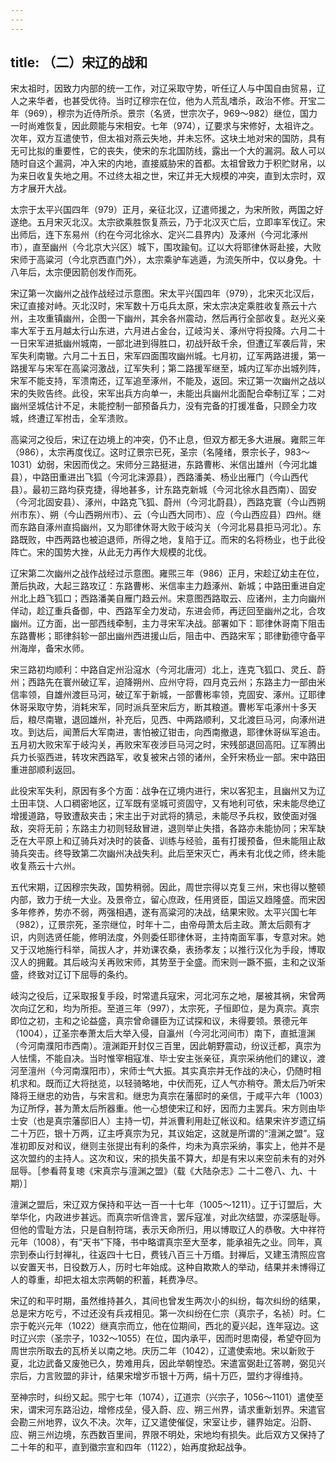 ```yaml
---
---
---
```

title: （二）宋辽的战和
---



宋太祖时，因致力内部的统一工作，对辽采取守势，听任辽人与中国自由贸易，辽人之来华者，也甚受优待。当时辽穆宗在位，他为人荒乱嗜杀，政治不修。开宝二年（969），穆宗为近侍所杀。景宗（名贤，世宗次子，969～982）继位，国力一时尚难恢复，因此颇能与宋相安。七年（974），辽要求与宋修好，太祖许之。次年，双方互遣使节，但太祖对燕云失地，并未忘怀。这块土地对宋的国防，具有无可比拟的重要性，它的丧失，使宋的东北国防线，露出一个大的漏洞。敌人可以随时自这个漏洞，冲入宋的内地，直接威胁宋的首都。太祖曾致力于积贮财帛，以为来日收复失地之用。不过终太祖之世，宋辽并无大规模的冲突，直到太宗时，双方才展开大战。

太宗于太平兴国四年（979）正月，亲征北汉，辽遣师援之，为宋所败，两国之好遂绝。五月宋灭北汉。太宗欲乘胜恢复燕云，乃于北汉灭亡后，立即率军伐辽。宋出师后，连下东易州（约在今河北徐水、定兴二县界内）及涿州（今河北涿州市），直至幽州（今北京大兴区）城下，围攻踰旬。辽以大将耶律休哥赴接，大败宋师于高粱河（今北京西直门外），太宗乘驴车逃遁，为流矢所中，仅以身免。十八年后，太宗便因箭创发作而死。

宋辽第一次幽州之战作战经过示意图。宋太平兴国四年（979），北宋灭北汉后，宋辽直接对峙。灭北汉时，宋军数十万屯兵太原，宋太宗决定乘胜收复燕云十六州，主攻重镇幽州，企图一下幽州，其余各州震动，然后再行全部收复。赵光义亲率大军于五月越太行山东进，六月进占金台，辽岐沟关、涿州守将投降。六月二十一日宋军进抵幽州城南，一部北进到得胜口，初战歼敌千余，但遭辽军袭后背，宋军失利南辙。六月二十五日，宋军四面围攻幽州城。七月初，辽军两路进援，第一路援军与宋军在高粱河激战，辽军失利；第二路援军继至，城内辽军亦出城列阵，宋军不能支持，军溃南还，辽军追至涿州，不能及，返回。宋辽第一次幽州之战以宋的失败告终。此役，宋军出兵方向单一，未能出兵幽州北面配合牵制辽军；二对幽州坚城估计不足，未能控制一部预备兵力，没有完备的打援准备，只顾全力攻城，终遭辽军拊击，全军溃败。

高粱河之役后，宋辽在边境上的冲突，仍不止息，但双方都无多大进展。雍熙三年（986），太宗再度伐辽。这时辽景宗已死，圣宗（名隆绪，景宗长子，983～1031）幼弱，宋因而伐之。宋师分三路挺进，东路曹彬、米信出雄州（今河北雄县），中路田重进出飞狐（今河北涞源县），西路潘美、杨业出雁门（今山西代县）。最初三路均获克捷，得地甚多，计东路克新城（今河北徐水县西南）、固安（今河北固安县）、涿州，中路克飞狐、蔚州（今河北蔚县），西路克寰（今山西朔州市东）、朔（今山西朔州市）、云（今山西大同市）、应（今山西应县）四州。继而东路自涿州直捣幽州，又为耶律休哥大败于岐沟关（今河北易县拒马河北）。东路既败，中西两路也被迫退师，所得之地，复陷于辽。而宋的名将杨业，也于此役阵亡。宋的国势大挫，从此无力再作大规模的北伐。

辽宋第二次幽州之战作战经过示意图。雍煕三年（986）正月，宋趁辽幼主在位，萧后执政，大起三路攻辽：东路曹彬、米信率主力趋涿州、新城；中路田重进自定州北上趋飞狐口；西路潘美自雁门趋云州。宋意图西路取云、应诸州，主力向幽州佯动，趁辽重兵备御，中、西路军全力发动，东进会师，再迂回至幽州之北，合攻幽州。辽方面，出一部西线牵制，主力寻宋军决战。部署如下：耶律休哥南下阻击东路曹彬；耶律斜轸一部出幽州西进援山后，阻击中、西路宋军；耶律勤德守备平州海岸，备宋水师。

宋三路初均顺利：中路自定州沿滱水（今河北唐河）北上，连克飞狐口、灵丘、蔚州；西路先在寰州破辽军，迫降朔州、应州守将，四月克云州；东路主力一部由米信率领，自雄州渡巨马河，破辽军于新城，一部曹彬率领，克固安、涿州。辽耶律休哥采取守势，消耗宋军，同时派兵至宋后方，断其粮道。曹彬军屯涿州十多天后，粮尽南辙，退回雄州，补充后，见西、中两路顺利，又北渡巨马河，向涿州进攻。到达后，闻萧后大军南进，害怕被辽钳击，向西南撤退，耶律休哥纵军追击。五月初大败宋军于岐沟关，再败宋军夜涉巨马河之时，宋残部退回高阳。辽军腾出兵力长驱西进，转攻宋西路军，收复被宋占领的诸州，全歼宋杨业一部。宋中路田重进部顺利返回。

此役宋军失利，原因有多个方面：战争在辽境内进行，宋以客犯主，且幽州又为辽土田丰饶、人口稠密地区，辽军既有坚城可资固守，又有地利可依，宋未能尽绝辽增援道路，导致遭敌夹击；宋主出于对武将的猜忌，未能尽予兵权，致使面对强敌，突将无前；东路主力初则轻敌冒进，退则举止失措，各路亦未能协同；宋军缺乏在大平原上和辽骑兵对决时的装备、训练与经验，虽有打援预备，但未能阻止敌骑兵突击。终导致第二次幽州决战失利。此后至宋灭亡，再未有北伐之师，终未能收复燕云十六州。

五代宋期，辽因穆宗失政，国势稍弱。因此，周世宗得以克复三州，宋也得以整顿内部，致力于统一大业。及景帝立，留心庶政，任用贤臣，国运又趋隆盛。而宋因多年修养，势亦不弱，两强相遇，遂有高粱河的决战，结果宋败。太平兴国七年（982），辽景宗死，圣宗继位，时年十二，由帝母萧太后主政。萧太后颇有才识，内则选贤任能，修明法度，外则委任耶律休哥，主持南面军事，专意对宋。她又于汉地施行科举，简拔人才，并劝课农桑，表扬孝友；以推行汉化为手段，博取汉人的拥戴。其后岐沟关再败宋师，其势至于全盛。而宋则一蹶不振，主和之议渐盛，终致对辽订下屈辱的条约。

岐沟之役后，辽采取报复手段，时常遣兵寇宋，河北河东之地，屡被其祸，宋曾两次向辽乞和，均为所拒。至道三年（997），太宗死，子恒即位，是为真宗。真宗即位之初，主和之论益盛，真宗曾命疆臣为辽试探和议，未得要领。景德元年（1004），辽圣宗奉萧太后大举入侵，自瀛州（今河北河间市）南下，直抵澶渊（今河南濮阳市西南）。澶渊距开封仅三百里，因此朝野震动，纷议迁都，真宗为人怯懦，不能自决。当时惟宰相寇准、毕士安主张亲征，真宗采纳他们的建议，渡河至澶州（今河南濮阳市），宋师士气大振。其实真宗并无作战的决心，仍随时相机求和。既而辽大将挞览，以轻骑略地，中伏而死，辽人气亦稍夺。萧太后乃听宋降将王继忠的劝告，与宋言和。继忠为真宗在藩邸时的亲信，于咸平六年（1003）为辽所俘，甚为萧太后所器重。他一心想使宋辽和好，因而力主罢兵。宋方则由毕士安（也是真宗藩邸旧人）主持一切，并派曹利用赴辽帐议和。结果宋许岁遗辽绢二十万匹，银十万两，辽主呼真宗为兄，其议始定，这就是所谓的“澶渊之盟”。寇准初即反对和议，继则主张提出有利的条件，均未为真宗采纳，事实上，他并不是这次盟约的主持人。这次和议，宋的损失虽不算大，却是有宋以来空前未有的对外屈辱。［参看蒋复璁《宋真宗与澶渊之盟》（载《大陆杂志》二十二卷八、九、十期）］

澶渊之盟后，宋辽双方保持和平达一百一十七年（1005～1211）。辽于订盟后，大举华化，内政进步甚远。而真宗听信谗言，罢斥寇准，对此次结盟，亦深感耻辱。但他的雪耻方法，只是自制符瑞，表示天命所归，用以博取辽人的恭敬。大中祥符元年（1008），有“天书”下降，书中略谓真宗至大至孝，能承祖先之业。同年，真宗到泰山行封禅礼，往返四十七日，费钱八百三十万缗。封禅后，又建玉清照应宫以安置天书，日役数万人，历时七年始成。这种自欺欺人的举动，结果并未博得辽人的尊重，却把太祖太宗两朝的积蓄，耗费净尽。

宋辽的和平时期，虽然维持甚久，其间也曾发生两次小的纠纷，每次纠纷的结果，总是宋方吃亏，不过还没有兵戎相见。第一次纠纷在仁宗（真宗子，名祯）时。仁宗于乾兴元年（1022）继真宗而立，他在位期间，西北的夏兴起，连年寇边。这时辽兴宗（圣宗子，1032～1055）在位，国内承平，因而时思南侵，希望夺回为周世宗所取去的瓦桥关以南之地。庆历二年（1042），辽遣使索地。宋以新败于夏，北边武备又废弛已久，势难用兵，因此举朝惶恐。宋遣富弼赴辽答聘，弼见兴宗后，力言败盟的非计，结果宋增岁币银十万两，绢十万匹，盟约才得维持。

至神宗时，纠纷又起。煕宁七年（1074），辽道宗（兴宗子，1056～1101）遣使至宋，谓宋河东路沿边，增修戍垒，侵入蔚、应、朔三州界，请求重新划界。宋遣官会勘三州地界，议久不决。次年，辽又遣使催促，宋室让步，疆界始定。沿蔚、应、朔三州边境，东西数百里间，界限不明处，宋地均有损失。此后双方又保持了二十年的和平，直到徽宗宣和四年（1122），始再度掀起战争。